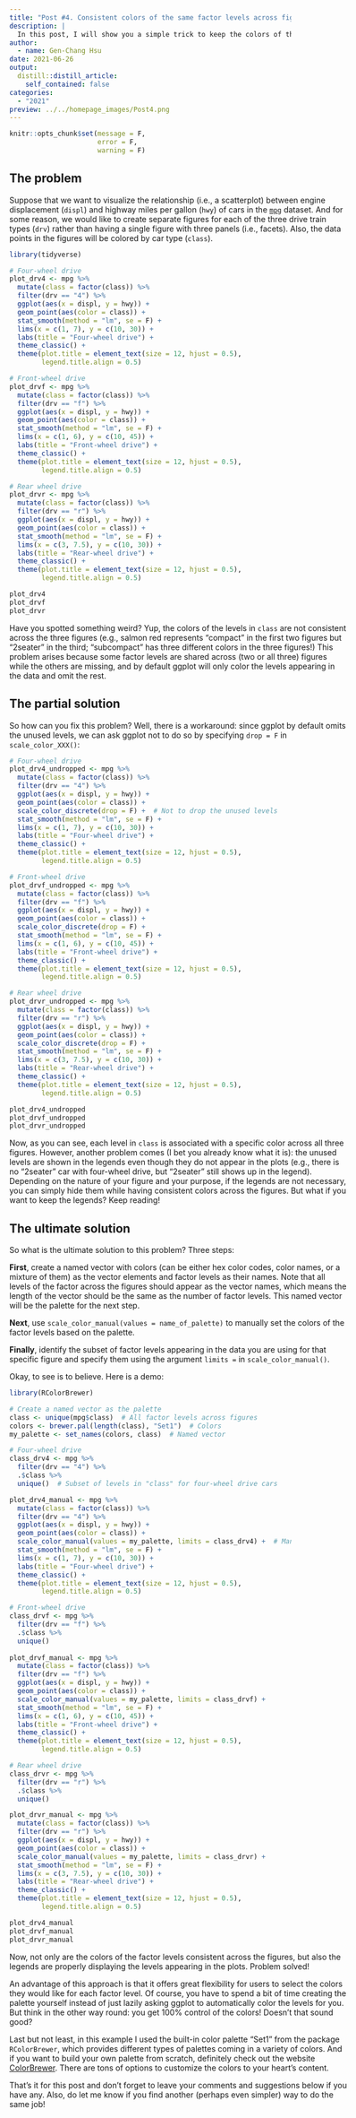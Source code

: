 ```yaml
---
title: "Post #4. Consistent colors of the same factor levels across figures"
description: |
  In this post, I will show you a simple trick to keep the colors of the same factor levels consistent across different ggplot figures.
author:
  - name: Gen-Chang Hsu
date: 2021-06-26
output:
  distill::distill_article:
    self_contained: false
categories:
  - "2021"
preview: ../../homepage_images/Post4.png    
---
```


<!-- Webpage style -->
<style>
d-article a {
    color: #2780e3 !important;
    border-bottom: none !important;
}

d-article a:hover {
    color: #2780e3 !important;
    border-bottom: 2px solid !important;
}

d-byline {
    margin-left: -10% !important;
}

d-title {
    margin-left: -10%;
}

d-title h1{
    font-size: 45px;
    width: 130%;
}

d-article {
    margin-left: -10%;
}

p {
    width: 120%;
}

d-article h2 {
    width: 120%;
}

d-article h3 {
  width: 120%;
  font-size: 28px;
}

div.article-footer{
    width: 120%;
}

d-article div.sourceCode { 
    width: 120% !important;
}

d-article pre { 
    width: 120% !important;
}

div.l-body {
    width: 120% !important;
}

</style>

```r
knitr::opts_chunk$set(message = F, 
                      error = F, 
                      warning = F)

```

<!-- Start of the article -->

## The problem
Suppose that we want to visualize the relationship (i.e., a scatterplot) between engine displacement (`displ`) and highway miles per gallon (`hwy`) of cars in the [`mpg`](https://ggplot2.tidyverse.org/reference/mpg.html) dataset. And for some reason, we would like to create separate figures for each of the three drive train types (`drv`) rather than having a single figure with three panels (i.e., facets). Also, the data points in the figures will be colored by car type (`class`).

```r
library(tidyverse)

# Four-wheel drive
plot_drv4 <- mpg %>% 
  mutate(class = factor(class)) %>%
  filter(drv == "4") %>%
  ggplot(aes(x = displ, y = hwy)) + 
  geom_point(aes(color = class)) + 
  stat_smooth(method = "lm", se = F) + 
  lims(x = c(1, 7), y = c(10, 30)) +
  labs(title = "Four-wheel drive") +
  theme_classic() + 
  theme(plot.title = element_text(size = 12, hjust = 0.5), 
        legend.title.align = 0.5)

# Front-wheel drive
plot_drvf <- mpg %>% 
  mutate(class = factor(class)) %>%  
  filter(drv == "f") %>%
  ggplot(aes(x = displ, y = hwy)) + 
  geom_point(aes(color = class)) + 
  stat_smooth(method = "lm", se = F) +
  lims(x = c(1, 6), y = c(10, 45)) +
  labs(title = "Front-wheel drive") +
  theme_classic() + 
  theme(plot.title = element_text(size = 12, hjust = 0.5), 
        legend.title.align = 0.5)

# Rear wheel drive
plot_drvr <- mpg %>%   
  mutate(class = factor(class)) %>%
  filter(drv == "r") %>%
  ggplot(aes(x = displ, y = hwy)) + 
  geom_point(aes(color = class)) + 
  stat_smooth(method = "lm", se = F) + 
  lims(x = c(3, 7.5), y = c(10, 30)) +
  labs(title = "Rear-wheel drive") +
  theme_classic() + 
  theme(plot.title = element_text(size = 12, hjust = 0.5), 
        legend.title.align = 0.5)

plot_drv4
plot_drvf
plot_drvr

```

Have you spotted something weird? Yup, the colors of the levels in `class` are not consistent across the three figures (e.g., salmon red represents "compact" in the first two figures but "2seater" in the third; "subcompact" has three different colors in the three figures!) This problem arises because some factor levels are shared across (two or all three) figures while the others are missing, and by default ggplot will only color the levels appearing in the data and omit the rest.


## The partial solution
So how can you fix this problem? Well, there is a workaround: since ggplot by default omits the unused levels, we can ask ggplot not to do so by specifying `drop = F` in `scale_color_XXX()`: 

```r
# Four-wheel drive
plot_drv4_undropped <- mpg %>% 
  mutate(class = factor(class)) %>%
  filter(drv == "4") %>%
  ggplot(aes(x = displ, y = hwy)) + 
  geom_point(aes(color = class)) + 
  scale_color_discrete(drop = F) +  # Not to drop the unused levels
  stat_smooth(method = "lm", se = F) + 
  lims(x = c(1, 7), y = c(10, 30)) +
  labs(title = "Four-wheel drive") +
  theme_classic() + 
  theme(plot.title = element_text(size = 12, hjust = 0.5), 
        legend.title.align = 0.5)

# Front-wheel drive
plot_drvf_undropped <- mpg %>% 
  mutate(class = factor(class)) %>%
  filter(drv == "f") %>%
  ggplot(aes(x = displ, y = hwy)) + 
  geom_point(aes(color = class)) + 
  scale_color_discrete(drop = F) +
  stat_smooth(method = "lm", se = F) +
  lims(x = c(1, 6), y = c(10, 45)) +
  labs(title = "Front-wheel drive") +
  theme_classic() + 
  theme(plot.title = element_text(size = 12, hjust = 0.5), 
        legend.title.align = 0.5)

# Rear wheel drive
plot_drvr_undropped <- mpg %>% 
  mutate(class = factor(class)) %>%
  filter(drv == "r") %>%
  ggplot(aes(x = displ, y = hwy)) + 
  geom_point(aes(color = class)) + 
  scale_color_discrete(drop = F) +
  stat_smooth(method = "lm", se = F) +
  lims(x = c(3, 7.5), y = c(10, 30)) +
  labs(title = "Rear-wheel drive") +
  theme_classic() + 
  theme(plot.title = element_text(size = 12, hjust = 0.5), 
        legend.title.align = 0.5)

plot_drv4_undropped
plot_drvf_undropped
plot_drvr_undropped

```

Now, as you can see, each level in `class` is associated with a specific color across all three figures. However, another problem comes (I bet you already know what it is): the unused levels are shown in the legends even though they do not appear in the plots (e.g., there is no "2seater" car with four-wheel drive, but "2seater" still shows up in the legend). Depending on the nature of your figure and your purpose, if the legends are not necessary, you can simply hide them while having  consistent colors across the figures. But what if you want to keep the legends? Keep reading!     


## The ultimate solution
So what is the ultimate solution to this problem? Three steps: 

**First**, create a named vector with colors (can be either hex color codes,  color names, or a mixture of them) as the vector elements and factor levels as their names. Note that all levels of the factor across the figures should appear as the vector names, which means the length of the vector should be the same as the number of factor levels. This named vector will be the palette for the next step. 

**Next**, use `scale_color_manual(values = name_of_palette)` to manually set the colors of the factor levels based on the palette.

**Finally**, identify the subset of factor levels appearing in the data you are using for that specific figure and specify them using the argument `limits = ` in `scale_color_manual()`.

Okay, to see is to believe. Here is a demo:
```r
library(RColorBrewer)

# Create a named vector as the palette
class <- unique(mpg$class)  # All factor levels across figures
colors <- brewer.pal(length(class), "Set1")  # Colors
my_palette <- set_names(colors, class)  # Named vector

# Four-wheel drive
class_drv4 <- mpg %>%
  filter(drv == "4") %>% 
  .$class %>%
  unique()  # Subset of levels in "class" for four-wheel drive cars

plot_drv4_manual <- mpg %>% 
  mutate(class = factor(class)) %>%
  filter(drv == "4") %>%
  ggplot(aes(x = displ, y = hwy)) + 
  geom_point(aes(color = class)) + 
  scale_color_manual(values = my_palette, limits = class_drv4) +  # Manually set the colors of the factor levels based on the palette and also specify the levels present in the data 
  stat_smooth(method = "lm", se = F) + 
  lims(x = c(1, 7), y = c(10, 30)) +
  labs(title = "Four-wheel drive") +
  theme_classic() + 
  theme(plot.title = element_text(size = 12, hjust = 0.5), 
        legend.title.align = 0.5)

# Front-wheel drive
class_drvf <- mpg %>% 
  filter(drv == "f") %>% 
  .$class %>%
  unique()
  
plot_drvf_manual <- mpg %>% 
  mutate(class = factor(class)) %>%
  filter(drv == "f") %>%
  ggplot(aes(x = displ, y = hwy)) + 
  geom_point(aes(color = class)) + 
  scale_color_manual(values = my_palette, limits = class_drvf) +
  stat_smooth(method = "lm", se = F) +
  lims(x = c(1, 6), y = c(10, 45)) +
  labs(title = "Front-wheel drive") +
  theme_classic() + 
  theme(plot.title = element_text(size = 12, hjust = 0.5), 
        legend.title.align = 0.5)

# Rear wheel drive
class_drvr <- mpg %>% 
  filter(drv == "r") %>% 
  .$class %>%
  unique()

plot_drvr_manual <- mpg %>% 
  mutate(class = factor(class)) %>%
  filter(drv == "r") %>%
  ggplot(aes(x = displ, y = hwy)) + 
  geom_point(aes(color = class)) + 
  scale_color_manual(values = my_palette, limits = class_drvr) +
  stat_smooth(method = "lm", se = F) +
  lims(x = c(3, 7.5), y = c(10, 30)) +
  labs(title = "Rear-wheel drive") +
  theme_classic() + 
  theme(plot.title = element_text(size = 12, hjust = 0.5), 
        legend.title.align = 0.5)

plot_drv4_manual
plot_drvf_manual
plot_drvr_manual

```
Now, not only are the colors of the factor levels consistent across the figures, but also the legends are properly displaying the levels appearing in the plots. Problem solved! 

An advantage of this approach is that it offers great flexibility for users to select the colors they would like for each factor level. Of course, you have to spend a bit of time creating the palette yourself instead of just lazily asking ggplot to automatically color the levels for you. But think in the other way round: you get 100% control of the colors! Doesn't that sound good?     

Last but not least, in this example I used the built-in color palette "Set1" from the package `RColorBrewer`, which provides different types of palettes coming in a variety of colors. And if you want to build your own palette from scratch, definitely check out the website [ColorBrewer](https://colorbrewer2.org/#type=sequential&scheme=BuGn&n=3). There are tons of options to customize the colors to your heart's content. 

That's it for this post and don't forget to leave your comments and suggestions below if you have any. Also, do let me know if you find another (perhaps even simpler) way to do the same job!



